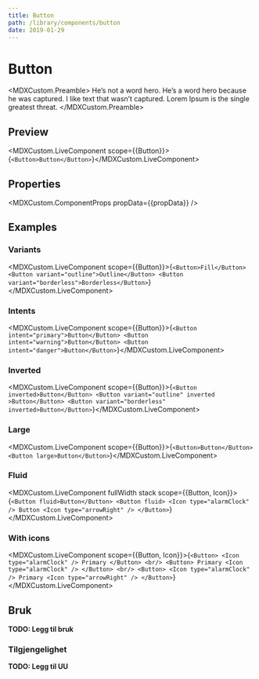 ```yaml
---
title: Button
path: /library/components/button
date: 2019-01-29
---
```



# Button

<MDXCustom.Preamble>
  He’s not a word hero. He’s a word hero because he was captured. I like text that wasn’t captured. Lorem Ipsum is the
  single greatest threat.
</MDXCustom.Preamble>

## Preview

<MDXCustom.LiveComponent scope={{Button}}>{`<Button>Button</Button>`}</MDXCustom.LiveComponent>

## Properties

<MDXCustom.ComponentProps propData={{propData}} />

## Examples

### Variants

<MDXCustom.LiveComponent scope={{Button}}>{`
  <Button>Fill</Button>
  <Button variant="outline">Outline</Button>
  <Button variant="borderless">Borderless</Button>
`}</MDXCustom.LiveComponent>

### Intents

<MDXCustom.LiveComponent scope={{Button}}>{`
  <Button intent="primary">Button</Button>
  <Button intent="warning">Button</Button>
  <Button intent="danger">Button</Button>
`}</MDXCustom.LiveComponent>

### Inverted

<MDXCustom.LiveComponent scope={{Button}}>{`
  <Button inverted>Button</Button>
  <Button variant="outline" inverted >Button</Button>
  <Button variant="borderless" inverted>Button</Button>
`}</MDXCustom.LiveComponent>

### Large

<MDXCustom.LiveComponent scope={{Button}}>{`
  <Button>Button</Button>
  <Button large>Button</Button>
`}</MDXCustom.LiveComponent>

### Fluid

<MDXCustom.LiveComponent fullWidth stack scope={{Button, Icon}}>{`
    <Button fluid>Button</Button>
    <Button fluid>
      <Icon type="alarmClock" />
      Button
    <Icon type="arrowRight" />
    </Button>
`}</MDXCustom.LiveComponent>

### With icons

<MDXCustom.LiveComponent scope={{Button, Icon}}>{`
  <Button>
      <Icon type="alarmClock" />
    Primary
  </Button>
  <br/>
  <Button>
    Primary
      <Icon type="alarmClock" />
  </Button>
  <br/>
  <Button>
      <Icon type="alarmClock" />
    Primary
      <Icon type="arrowRight" />
  </Button>
`}</MDXCustom.LiveComponent>

## Bruk

**TODO: Legg til bruk**

### Tilgjengelighet

**TODO: Legg til UU**
